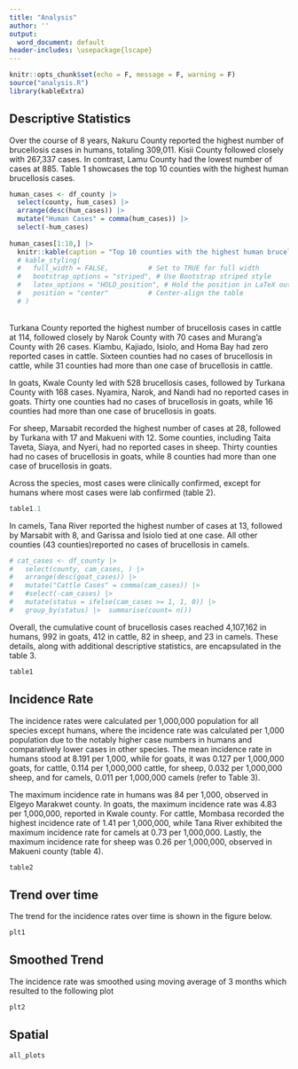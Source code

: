 ```yaml
---
title: "Analysis"
author: ''
output:
  word_document: default
header-includes: \usepackage{lscape}
---
```


```r
knitr::opts_chunk$set(echo = F, message = F, warning = F)
source("analysis.R")
library(kableExtra)
```

## Descriptive Statistics

Over the course of 8 years, Nakuru County reported the highest number of brucellosis cases in humans, totaling 309,011. Kisii County followed closely with 267,337 cases. In contrast, Lamu County had the lowest number of cases at 885. Table 1 showcases the top 10 counties with the highest human brucellosis cases.


```r
human_cases <- df_county |> 
  select(county, hum_cases) |> 
  arrange(desc(hum_cases)) |> 
  mutate("Human Cases" = comma(hum_cases)) |> 
  select(-hum_cases) 
  
human_cases[1:10,] |> 
  knitr::kable(caption = "Top 10 counties with the highest human brucellosis cases") 
  # kable_styling(
  #   full_width = FALSE,          # Set to TRUE for full width
  #   bootstrap_options = "striped", # Use Bootstrap striped style
  #   latex_options = "HOLD_position", # Hold the position in LaTeX output
  #   position = "center"          # Center-align the table
  # )

```

\
Turkana County reported the highest number of brucellosis cases in cattle at 114, followed closely by Narok County with 70 cases and Murang'a County with 26 cases. Kiambu, Kajiado, Isiolo, and Homa Bay had zero reported cases in cattle. Sixteen counties had no cases of brucellosis in cattle, while 31 counties had more than one case of brucellosis in cattle.

In goats, Kwale County led with 528 brucellosis cases, followed by Turkana County with 168 cases. Nyamira, Narok, and Nandi had no reported cases in goats. Thirty one counties had no cases of brucellosis in goats, while 16 counties had more than one case of brucellosis in goats.

For sheep, Marsabit recorded the highest number of cases at 28, followed by Turkana with 17 and Makueni with 12. Some counties, including Taita Taveta, Siaya, and Nyeri, had no reported cases in sheep. Thirty counties had no cases of brucellosis in goats, while 8 counties had more than one case of brucellosis in goats.

Across the species, most cases were clinically confirmed, except for humans where most cases were lab confirmed (table 2).

\newpage

```r
table1.1
```


In camels, Tana River reported the highest number of cases at 13, followed by Marsabit with 8, and Garissa and Isiolo tied at one case. All other counties (43 counties)reported no cases of brucellosis in camels.

```r

# cat_cases <- df_county |> 
#   select(county, cam_cases, ) |> 
#   arrange(desc(goat_cases)) |> 
#   mutate("Cattle Cases" = comma(cam_cases)) |> 
#   #select(-cam_cases) |> 
#   mutate(status = ifelse(cam_cases >= 1, 1, 0)) |> 
#   group_by(status) |>  summarise(count= n())

```

Overall, the cumulative count of brucellosis cases reached 4,107,162 in humans, 992 in goats, 412 in cattle, 82 in sheep, and 23 in camels. These details, along with additional descriptive statistics, are encapsulated in the table 3.

```r
table1
```

## Incidence Rate

The incidence rates were calculated per 1,000,000 population for all species except humans, where the incidence rate was calculated per 1,000 population due to the notably higher case numbers in humans and comparatively lower cases in other species. The mean incidence rate in humans stood at 8.191 per 1,000, while for goats, it was 0.127 per 1,000,000 goats, for cattle, 0.114 per 1,000,000 cattle, for sheep, 0.032 per 1,000,000 sheep, and for camels, 0.011 per 1,000,000 camels (refer to Table 3).

The maximum incidence rate in humans was 84 per 1,000, observed in Elgeyo Marakwet county. In goats, the maximum incidence rate was 4.83 per 1,000,000, reported in Kwale county. For cattle, Mombasa recorded the highest incidence rate of 1.41 per 1,000,000, while Tana River exhibited the maximum incidence rate for camels at 0.73 per 1,000,000. Lastly, the maximum incidence rate for sheep was 0.26 per 1,000,000, observed in Makueni county (table 4).

```r
table2
```

\newpage

## Trend over time

The trend for the incidence rates over time is shown in the figure below.

```r
plt1
```

<!-- For humans is as shown below -->

<!-- ```{r, fig.width=10, fig.height=6} -->
<!-- humans_plt -->
<!-- ``` -->



## Smoothed Trend

<!-- The incidence rate was smoothed using loess regression technique (`geom_smooth`). however, one disadvantage is that it indicates negative incidence rate in some years. -->

<!-- ```{r, fig.width=10, fig.height=6} -->
<!-- trend_loess_plt -->
<!-- ``` -->

The incidence rate was smoothed using moving average of 3 months which resulted to the following plot

```r
plt2
```

<!-- While the smoothed incidence rate trend for humans were as shown below; -->

<!-- ```{r} -->
<!-- humans_sm_plt -->
<!-- ``` -->


## Spatial

```r
all_plots
```


